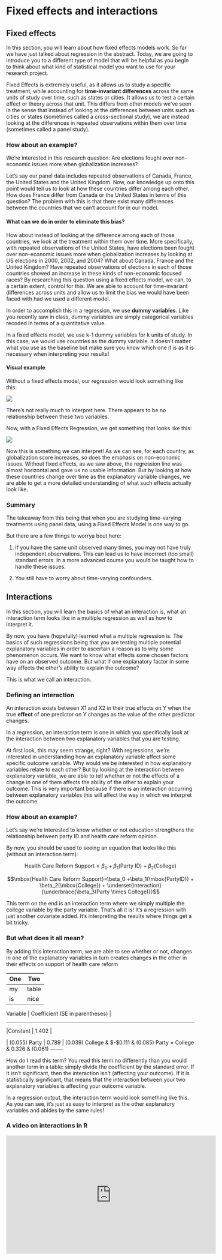 # Fixed effects and interactions

## Fixed effects

In this section, you will learn about how fixed effects models work.  So far we have just talked about regression in the abstract.  Today, we are going to introduce you to a different type of model that will be helpful as you begin to think about what kind of statistical model you want to use for your research project. 

Fixed Effects is extremely useful, as it allows us to study a specific treatment, while accounting for **time-invariant differences** across the same units of study over time, such as states or cities.  It allows us to test a certain effect or theory across that unit.  This differs from other models we’ve seen in the sense that instead of looking at the differences between units such as cities or states (sometimes called a cross-sectional study), we are instead looking at the differences in repeated observations within them over time (sometimes called a panel study).  


### How about an example?

We’re interested in this research question: Are elections fought over non-economic issues more when globalization increases? 

Let’s say our panel data includes repeated observations of Canada, France, the United States and the United Kingdom.  Now, our knowledge up onto this point would tell us to look at how these countries differ among each other.  How does France differ from Canada or the United States in terms of this question?  The problem with this is that there exist many differences between the countries that we can’t account for in our model.   

#### What can we do in order to eliminate this bias? 

How about instead of looking at the difference among each of those countries, we look at the treatment within them over time.  More specifically, with repeated observations of the United States, have elections been fought over non-economic issues more when globalization increases by looking at US elections in 2000, 2002, and 2004? What about Canada, France and the United Kingdom? Have repeated observations of elections in each of those countries showed an increase in these kinds of non-economic focused races? By researching this question using a fixed effects model, we can, to a certain extent, control for this.  We are able to account for time-invariant differences across units and allow us to limit the bias we would have been faced with had we used a different model. 

In order to accomplish this in a regression, we use **dummy variables**.  Like you recently saw in class, dummy variables are simply categorical variables recoded in terms of a quantitative value. 

In a fixed effects model, we use k-1 dummy variables for k units of study. In this case, we would use countries as the dummy variable.  It doesn’t matter what you use as the baseline but make sure you know which one it is as it is necessary when interpreting your results!

#### Visual example

Without a fixed effects model, our regression would look something like this:

![](no_FE_reg.png)

There’s not really much to interpret here. There appears to be no relationship between these two variables.  

Now, with a Fixed Effects Regression, we get something that looks like this:

![](FE_reg.png)

Now this is something we can interpret! As we can see, for each country, as globalization score increases, so does the emphasis on non-economic issues. Without fixed effects, as we saw above, the regression line was almost horizontal and gave us no usable information. But by looking at how these countries change over time as the explanatory variable changes, we are able to get a more detailed understanding of what such effects actually look like. 

### Summary

The takeaway from this being that when you are studying time-varying treatments using panel data, using a Fixed Effects Model is one way to go. 

But there are a few things to worrya bout here:

1. If you have the same unit observed many times, you may not have truly independent observations.  This can lead us to have incorrect (too small) standard errors.  In a more advanced course you would be taught how to handle these issues.

2. You still have to worry about time-varying confounders.


## Interactions

In this section, you will learn the basics of what an interaction is, what an interaction term looks like in a multiple regression as well as how to interpret it. 

By now, you have (hopefully) learned what a multiple regression is.  The basics of such regressions being that you are testing multiple potential explanatory variables in order to ascertain a reason as to why some phenomenon occurs. We want to know what effects some chosen factors have on an observed outcome. But what if one explanatory factor in some way affects the other’s ability to explain the outcome? 

This is what we call an interaction. 


### Defining an interaction

An interaction exists between X1 and X2 in their true effects on Y when the true **effect** of one predictor on Y changes as the value of the other predictor changes.

In a regression, an interaction term is one in which you specifically look at the interaction between two explanatory variables that you are testing.  

At first look, this may seem strange, right? With regressions, we’re interested in understanding how an explanatory variable affect some specific outcome variable.  Why would we be interested in how explanatory variables relate to each other? But by looking at the interaction between explanatory variable, we are able to tell whether or not the effects of a change in one of them affects the ability of the other to explain your outcome. This is very important because if there is an interaction occurring between explanatory variables this will affect the way in which we interpret the outcome. 


### How about an example?

Let’s say we’re interested to know whether or not education strengthens the relationship between party ID and health care reform opinion.   

By now, you should be used to seeing an equation that looks like this (without an interaction term):

$$\mbox{Health Care Reform Support}=\beta_0 +\beta_1(\mbox{Party ID}) + \beta_2(\mbox{College})$$

$$\mbox{Health Care Reform Support}=\beta_0 +\beta_1(\mbox{PartyID}) + \beta_2(\mbox{College}) + \underset{interaction}{\underbrace{\beta_3(Party \times College)}}$$

This term on the end is an interaction term where we simply multiple the college variable by the party variable. That’s all it is! It's a regression with just another covariate added.  It's interpreting the results where things get a bit tricky.

### But what does it all mean?

By adding this interaction term, we are able to see whether or not, changes in one of the explanatory variables in turn creates changes in the other in their effects on support of health care reform  


| One | Two   |
|-----+-------|
| my  | table |
| is  | nice  |


| Variable | Coefficient (SE in parentheses) |
_________________________________
|Constant | 1.402 |




 | (0.055) 
Party | 0.789
| (0.039)
College & $-$0.111
 & (0.085)
Party $\times$ College & 0.326
& (0.061)
--------


How do I read this term? You read this term no differently than you would another term in a table: simply divide the coefficient by the standard error.  If it isn’t significant, then the interaction isn’t (affecting your outcome). If it is statistically significant, that means that the interaction between your two explanatory variables is affecting your outcome variable.



In a regression output, the interaction term would look something like this.  As you can see, it’s just as easy to interpret as the other explanatory variables and abides by the same rules!


### A video on interactions in R

<iframe width="560" height="315" src="https://www.youtube.com/embed/8YuuIsoYqsg" frameborder="0" allowfullscreen></iframe>


